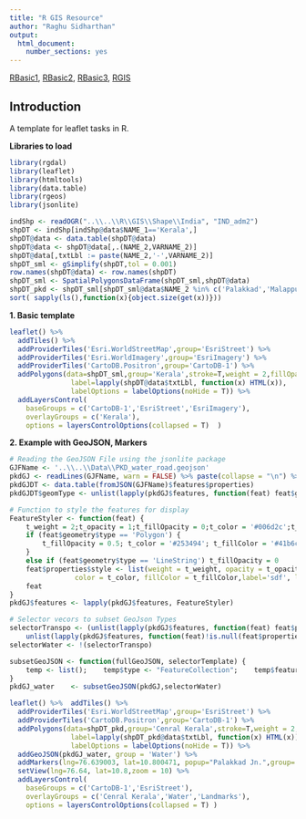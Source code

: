 ```yaml
---
title: "R GIS Resource"
author: "Raghu Sidharthan"
output:
  html_document:
    number_sections: yes
---
```


[RBasic1](RBasic1), 
[RBasic2](RBasic2),
[RBasic3](RBasic3),
[RGIS](RGIS)

## Introduction

A template for leaflet tasks in R.

**Libraries to load**

```r
library(rgdal)
library(leaflet)
library(htmltools)
library(data.table)
library(rgeos)
library(jsonlite)
```

```r
indShp <- readOGR("..\\..\\R\\GIS\\Shape\\India", "IND_adm2") 
shpDT <- indShp[indShp@data$NAME_1=='Kerala',]
shpDT@data <- data.table(shpDT@data)
shpDT@data <- shpDT@data[,.(NAME_2,VARNAME_2)]
shpDT@data[,txtLbl := paste(NAME_2,'-',VARNAME_2)]
shpDT_sml <- gSimplify(shpDT,tol = 0.001)
row.names(shpDT@data) <- row.names(shpDT)
shpDT_sml <- SpatialPolygonsDataFrame(shpDT_sml,shpDT@data)
shpDT_pkd <- shpDT_sml[shpDT_sml@data$NAME_2 %in% c('Palakkad','Malappuram','Thrissur','Ernakulam'),]
sort( sapply(ls(),function(x){object.size(get(x))})) 

```

**1. Basic template**
```r
leaflet() %>%
  addTiles() %>%
  addProviderTiles('Esri.WorldStreetMap',group='EsriStreet') %>%
  addProviderTiles('Esri.WorldImagery',group='EsriImagery') %>%
  addProviderTiles('CartoDB.Positron',group='CartoDB-1') %>%  
  addPolygons(data=shpDT_sml,group='Kerala',stroke=T,weight = 2,fillOpacity = 0,
               label=lapply(shpDT@data$txtLbl, function(x) HTML(x)),
               labelOptions = labelOptions(noHide = T)) %>% 
  addLayersControl(
    baseGroups = c('CartoDB-1','EsriStreet','EsriImagery'),
    overlayGroups = c('Kerala'),
    options = layersControlOptions(collapsed = T)  )

```

**2. Example with GeoJSON, Markers**
```r
# Reading the GeoJSON File using the jsonlite package
GJFName <- '..\\..\\Data\\PKD_water_road.geojson'
pkdGJ <- readLines(GJFName, warn = FALSE) %>% paste(collapse = "\n") %>% fromJSON(simplifyVector = FALSE)
pkdGJDT <- data.table(fromJSON(GJFName)$features$properties)
pkdGJDT$geomType <- unlist(lapply(pkdGJ$features, function(feat) feat$geometry$type))

# Function to style the features for display
FeatureStyler <- function(feat) {
    t_weight = 2;t_opacity = 1;t_fillOpacity = 0;t_color = '#006d2c';t_fillColor = '#41b6c4'
    if (feat$geometry$type == 'Polygon') {
        t_fillOpacity = 0.5; t_color = '#253494'; t_fillColor = '#41b6c4'
    }
    else if (feat$geometry$type == 'LineString') t_fillOpacity = 0
    feat$properties$style <- list(weight = t_weight, opacity = t_opacity,fillOpacity = t_fillOpacity,
                color = t_color, fillColor = t_fillColor,label='sdf', labelOptions = labelOptions(noHide = T))
    feat
}
pkdGJ$features <- lapply(pkdGJ$features, FeatureStyler)

# Selector vecors to subset GeoJson Types
selectorTranspo <- (unlist(lapply(pkdGJ$features, function(feat) feat$properties$Highway)) != 'not_hway' |
    unlist(lapply(pkdGJ$features, function(feat)!is.null(feat$properties$railway))))
selectorWater <- !(selectorTranspo)

subsetGeoJSON <- function(fullGeoJSON, selectorTemplate) {
    temp <- list();    temp$type <- "FeatureCollection";    temp$features <- fullGeoJSON$features[selectorTemplate]
}
pkdGJ_water    <- subsetGeoJSON(pkdGJ,selectorWater)

leaflet() %>%  addTiles() %>%  
  addProviderTiles('Esri.WorldStreetMap',group='EsriStreet') %>%
  addProviderTiles('CartoDB.Positron',group='CartoDB-1') %>%  
  addPolygons(data=shpDT_pkd,group='Cenral Kerala',stroke=T,weight = 2,fillOpacity = 0,
               label=lapply(shpDT_pkd@data$txtLbl, function(x) HTML(x)),
               labelOptions = labelOptions(noHide = T)) %>% 
  addGeoJSON(pkdGJ_water, group = 'Water') %>%
  addMarkers(lng=76.639003, lat=10.800471, popup="Palakkad Jn.",group='Landmarks') %>% 
  setView(lng=76.64, lat=10.8,zoom = 10) %>% 
  addLayersControl(
    baseGroups = c('CartoDB-1','EsriStreet'),
    overlayGroups = c('Cenral Kerala','Water','Landmarks'),
    options = layersControlOptions(collapsed = T) )
```

